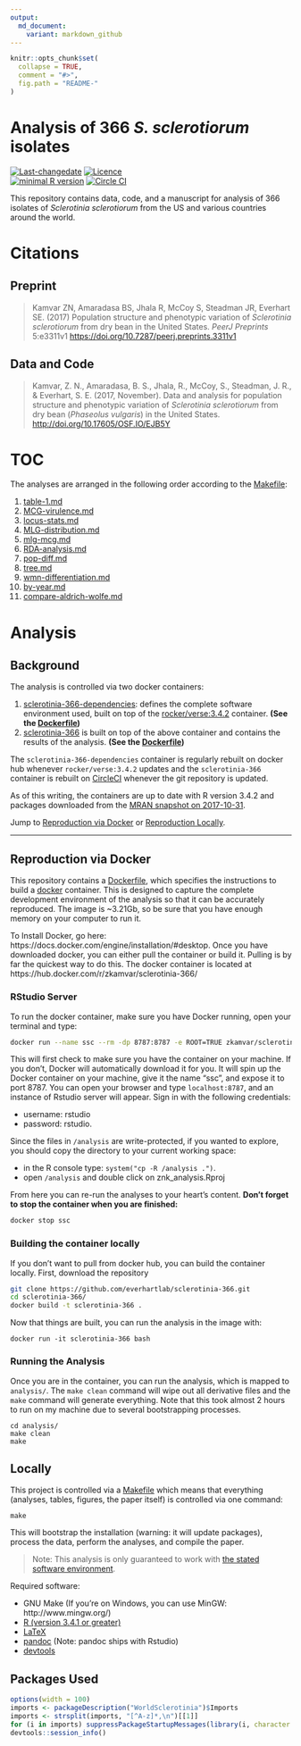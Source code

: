```yaml
---
output:
  md_document:
    variant: markdown_github
---
```


<!-- README.md is generated from README.Rmd. Please edit that file -->

```r
knitr::opts_chunk$set(
  collapse = TRUE,
  comment = "#>",
  fig.path = "README-"
)
```

# Analysis of 366 *S. sclerotiorum* isolates

[![Last-changedate](https://img.shields.io/badge/last%20change-`r gsub('-', '--', Sys.Date())`-2F4096.svg)](https://github.com/everhartlab/sclerotinia-366/commits/master) 
[![Licence](https://img.shields.io/badge/license-MIT%20License-2F4096.svg)](http://choosealicense.com/licenses/mit/)  
[![minimal R version](https://img.shields.io/badge/R%3E%3D-3.4.2-2F4096.svg)](https://cran.r-project.org/) 
[![Circle CI](https://circleci.com/gh/everhartlab/sclerotinia-366.svg?style=shield&circle-token=:circle-token)](https://circleci.com/gh/everhartlab/sclerotinia-366)

This repository contains data, code, and a manuscript for analysis of 366 isolates of *Sclerotinia sclerotiorum* from the US and various countries around the world. 

# Citations

## Preprint 

> Kamvar ZN, Amaradasa BS, Jhala R, McCoy S, Steadman JR, Everhart SE. (2017) Population structure and phenotypic variation of *Sclerotinia sclerotiorum* from dry bean in the United States. *PeerJ Preprints* 5:e3311v1 <https://doi.org/10.7287/peerj.preprints.3311v1>

## Data and Code

> Kamvar, Z. N., Amaradasa, B. S., Jhala, R., McCoy, S., Steadman, J. R., & Everhart, S. E. (2017, November). Data and analysis for population structure and phenotypic variation of *Sclerotinia sclerotiorum* from dry bean (*Phaseolus vulgaris*) in the United States. <http://doi.org/10.17605/OSF.IO/EJB5Y>

# TOC

The analyses are arranged in the following order according to the [Makefile]:

 1. [table-1.md]
 1. [MCG-virulence.md]
 1. [locus-stats.md]
 1. [MLG-distribution.md]
 1. [mlg-mcg.md]
 1. [RDA-analysis.md]
 1. [pop-diff.md]
 1. [tree.md]
 1. [wmn-differentiation.md]
 1. [by-year.md]
 1. [compare-aldrich-wolfe.md]

# Analysis

## Background

The analysis is controlled via two docker containers:

 1. [sclerotinia-366-dependencies](https://hub.docker.com/r/zkamvar/sclerotinia-366-dependencies/): defines the complete software environment used, built on top of the [rocker/verse:3.4.2](https://hub.docker.com/r/rocker/verse) container. **(See the [Dockerfile](https://osf.io/mwv6d/))**
 2. [sclerotinia-366](https://hub.docker.com/r/zkamvar/sclerotinia-366/) is built on top of the above container and contains the results of the analysis. **(See the [Dockerfile](https://osf.io/tvfju/))**

The `sclerotinia-366-dependencies` container is regularly rebuilt on docker hub whenever `rocker/verse:3.4.2` updates and the `sclerotinia-366` container is rebuilt on [CircleCI](https://circleci.com/gh/everhartlab/sclerotinia-366) whenever the git repository is updated.

As of this writing, the containers are up to date with R version 3.4.2 and packages downloaded from the [MRAN snapshot on 2017-10-31](https://mran.microsoft.com/snapshot/2017-10-31/). 

Jump to [Reproduction via Docker](#reproduction-via-docker) or [Reproduction Locally](#locally).

------

## Reproduction via Docker

This repository contains a [Dockerfile](Dockerfile), which specifies the
instructions to build a [docker](https://www.docker.com/) container. This is
designed to capture the complete development environment of the analysis so
that it can be accurately reproduced. The image is ~3.21Gb, so be sure that you
have enough memory on your computer to run it. 

To Install Docker, go here: https://docs.docker.com/engine/installation/#desktop. Once you have downloaded docker, you can either pull the container or build it. Pulling is by far the quickest way to do this.
The docker container is located at https://hub.docker.com/r/zkamvar/sclerotinia-366/ 

### RStudio Server

To run the docker container, make sure you have Docker running, open your terminal and type:

```bash
docker run --name ssc --rm -dp 8787:8787 -e ROOT=TRUE zkamvar/sclerotinia-366:latest
```

This will first check to make sure you have the container on your machine. If you don't, Docker will automatically download it for you. It will spin up the Docker container on your machine, give it the name "ssc", and expose it to port 8787. You can open your browser and type `localhost:8787`, and an instance of Rstudio server will appear. Sign in with the following credentials:

 - username: rstudio 
 - password: rstudio.

Since the files in `/analysis` are write-protected, if you wanted to explore, you should copy the directory to your current working space:

 - in the R console type: `system("cp -R /analysis .")`. 
 - open `/analysis` and double click on znk_analysis.Rproj

From here you can re-run the analyses to your heart's content. 
**Don't forget to stop the container when you are finished:**

```bash
docker stop ssc
```

### Building the container locally

If you don't want to pull from docker hub, you can build the container locally.
First, download the repository

```bash
git clone https://github.com/everhartlab/sclerotinia-366.git
cd sclerotinia-366/
docker build -t sclerotinia-366 .
```

Now that things are built, you can run the analysis in the image with:

```
docker run -it sclerotinia-366 bash
```

### Running the Analysis

Once you are in the container, you can run the analysis, which is mapped to
`analysis/`. The `make clean` command will wipe out all derivative files and
the `make` command will generate everything. Note that this took almost 2 hours
to run on my machine due to several bootstrapping processes. 

```
cd analysis/
make clean
make
```

## Locally

This project is controlled via a [Makefile] which means that everything (analyses, tables, figures, the paper itself) is controlled via one command:

```
make
```

This will bootstrap the installation (warning: it will update packages),
process the data, perform the analyses, and compile the paper.

> Note: This analysis is only guaranteed to work with [the stated software environment](#packages-used). 

Required software:

 - GNU Make (If you're on Windows, you can use MinGW: http://www.mingw.org/)
 - [R (version 3.4.1 or greater)](https://r-project.org)
 - [LaTeX](https://www.latex-project.org/get)
 - [pandoc](http://pandoc.org/) (Note: pandoc ships with Rstudio)
 - [devtools](https://github.com/hadley/devtools#readme)


[Makefile]: Makefile
[table-1.md]: results/table-1.md
[MCG-virulence.md]: results/MCG-virulence.md
[locus-stats.md]: results/locus-stats.md
[MLG-distribution.md]: results/MLG-distribution.md
[mlg-mcg.md]: results/mlg-mcg.md
[RDA-analysis.md]: results/RDA-analysis.md
[pop-diff.md]: results/pop-diff.md
[tree.md]: results/tree.md
[wmn-differentiation.md]: results/wmn-differentiation.md
[by-year.md]: results/by-year.md
[compare-aldrich-wolfe.md]: results/compare-aldrich-wolfe.md

## Packages Used

```r
options(width = 100)
imports <- packageDescription("WorldSclerotinia")$Imports
imports <- strsplit(imports, "[^A-z]*,\n")[[1]]
for (i in imports) suppressPackageStartupMessages(library(i, character.only = TRUE))
devtools::session_info()
```
